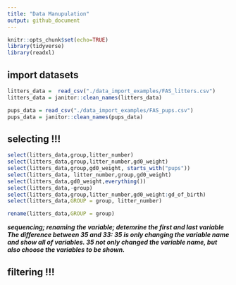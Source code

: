 ```yaml
---
title: "Data Manupulation"
output: github_document 
---
```


```r
knitr::opts_chunk$set(echo=TRUE)
library(tidyverse)
library(readxl)

``` 

## import datasets
```r
litters_data =  read_csv("./data_import_examples/FAS_litters.csv")
litters_data = janitor::clean_names(litters_data)

pups_data = read_csv("./data_import_examples/FAS_pups.csv")
pups_data = janitor::clean_names(pups_data)

```

## selecting !!! 

```r
select(litters_data,group,litter_number)
select(litters_data,group,litter_number,gd0_weight)
select(litters_data,group,gd0_weight, starts_with("pups"))
select(litters_data, litter_number,group,gd0_weight)
select(litters_data,gd0_weight,everything())
select(litters_data,-group)
select(litters_data,group,litter_number,gd0_weight:gd_of_birth)
select(litters_data,GROUP = group, litter_number)

rename(litters_data,GROUP = group)
```

***sequencing; renaming the variable; detemrine the first and last variable
The difference between 35 and 33: 35 is only changing the variable name and show all of variables. 35 not only changed the variable name, but also choose the variables to be shown. ***

## filtering !!!










